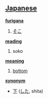 == [[Japanese]] ==                                          

'''[[furigana]]'''
# [[そこ]]

'''[[reading]]'''
# soko

'''[[meaning]]'''
# [[bottom]]


'''[[synonym]]'''
* [[下]] ([[した]], shita)